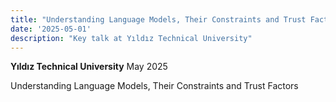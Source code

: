 ```yaml
---
title: "Understanding Language Models, Their Constraints and Trust Factors"
date: '2025-05-01'
description: "Key talk at Yıldız Technical University"
---
```


**Yıldız Technical University**
May 2025

Understanding Language Models, Their Constraints and Trust Factors

